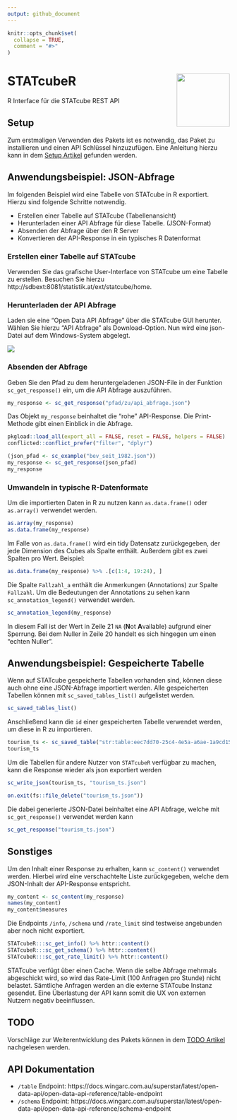 ```yaml
---
output: github_document
---
```


```r
knitr::opts_chunk$set(
  collapse = TRUE,
  comment = "#>"
)
```

# STATcubeR <img src="man/figures/logo.png" align="right" alt="" width="120" />

R Interface für die STATcube REST API

## Setup

Zum erstmaligen Verwenden des Pakets ist es notwendig, das Paket zu installieren
und einen API Schlüssel hinzuzufügen. Eine Anleitung hierzu kann in dem
[Setup Artikel](http://xlwt0012/rpkgs/dev/STATcubeR/articles/Setup.html)
gefunden werden.

## Anwendungsbeispiel: JSON-Abfrage

Im folgenden Beispiel wird eine Tabelle von STATcube in R exportiert. Hierzu
sind folgende Schritte notwendig.

* Erstellen einer Tabelle auf STATcube (Tabellenansicht)
* Herunterladen einer API Abfrage für diese Tabelle. (JSON-Format)
* Absenden der Abfrage über den R Server
* Konvertieren der API-Response in ein typisches R Datenformat

### Erstellen einer Tabelle auf STATcube

Verwenden Sie das grafische User-Interface von STATcube um eine Tabelle zu
erstellen. Besuchen Sie hierzu
http://sdbext:8081/statistik.at/ext/statcube/home.

### Herunterladen der API Abfrage

Laden sie eine "Open Data API Abfrage" über die STATcube GUI herunter. Wählen
Sie hierzu "API Abfrage" als Download-Option. Nun wird eine json-Datei auf dem
Windows-System abgelegt.

 <img src="man/figures/download_json.png" />

### Absenden der Abfrage

Geben Sie den Pfad zu dem heruntergeladenen JSON-File in
der Funktion `sc_get_response()` ein, um die API Abfrage auszuführen.

``` r
my_response <- sc_get_response("pfad/zu/api_abfrage.json")
```

Das Objekt `my_response` beinhaltet die "rohe" API-Response. Die Print-Methode
gibt einen Einblick in die Abfrage.

```r
pkgload::load_all(export_all = FALSE, reset = FALSE, helpers = FALSE) 
conflicted::conflict_prefer("filter", "dplyr")
```

```r
(json_pfad <- sc_example("bev_seit_1982.json"))
my_response <- sc_get_response(json_pfad)
my_response
```

### Umwandeln in typische R-Datenformate

Um die importierten Daten in R zu nutzen kann `as.data.frame()` oder
`as.array()` verwendet werden.

```r
as.array(my_response)
as.data.frame(my_response)
```

Im Falle von `as.data.frame()` wird ein tidy Datensatz zurückgegeben, der jede
Dimension des Cubes als Spalte enthält. Außerdem gibt es zwei Spalten pro
Wert. Beispiel:

```r
as.data.frame(my_response) %>% .[c(1:4, 19:24), ]
```

Die Spalte `Fallzahl_a` enthält die Anmerkungen (Annotations) zur Spalte
`Fallzahl`. Um die Bedeutungen der Annotations zu sehen kann
`sc_annotation_legend()` verwendet werden.

```r
sc_annotation_legend(my_response)
```

In diesem Fall ist der Wert in Zeile 21 `NA` (**N**ot **A**vailable) aufgrund
einer Sperrung. Bei dem Nuller in Zeile 20 handelt es sich hingegen um einen
"echten Nuller".

## Anwendungsbeispiel: Gespeicherte Tabelle

Wenn auf STATcube gespeicherte Tabellen vorhanden sind, können diese auch
ohne eine JSON-Abfrage importiert werden. Alle gespeicherten Tabellen
können mit `sc_saved_tables_list()` aufgelistet werden.

```r
sc_saved_tables_list()
```

Anschließend kann die `id` einer gespeicherten Tabelle verwendet werden, um
diese in R zu importieren.

```r
tourism_ts <- sc_saved_table("str:table:eec7dd70-25c4-4e5a-a6ae-1a9cd15d3c4c")
tourism_ts
```

Um die Tabellen für andere Nutzer von `STATcubeR` verfügbar zu machen, kann
die Response wieder als json exportiert werden

```r
sc_write_json(tourism_ts, "tourism_ts.json")
```

```r
on.exit(fs::file_delete("tourism_ts.json"))
```


Die dabei generierte JSON-Datei beinhaltet eine API Abfrage, welche mit
`sc_get_response()` verwendet werden kann

```r
sc_get_response("tourism_ts.json")
```

## Sonstiges

Um den Inhalt einer Response zu erhalten, kann `sc_content()` verwendet werden.
Hierbei wird eine verschachtelte Liste zurückgegeben, welche dem JSON-Inhalt
der API-Response entspricht.

```r
my_content <- sc_content(my_response)
names(my_content)
my_content$measures
```

Die Endpoints `/info`, `/schema` und `/rate_limit` sind testweise angebunden
aber noch nicht exportiert.

```r
STATcubeR:::sc_get_info() %>% httr::content()
STATcubeR:::sc_get_schema() %>% httr::content()
STATcubeR:::sc_get_rate_limit() %>% httr::content()
```

STATcube verfügt über einen Cache. Wenn die selbe Abfrage mehrmals abgeschickt
wird, so wird das Rate-Limit (100 Anfragen pro Stunde) nicht belastet.
Sämtliche Anfragen werden an die externe STATcube Instanz gesendet. Eine
Überlastung der API kann somit die UX von externen Nutzern negativ beeinflussen.

## TODO

Vorschläge zur Weiterentwicklung des Pakets können in dem
[TODO Artikel](http://xlwt0012/rpkgs/dev/STATcubeR/articles/TODO.html)
nachgelesen werden.

## API Dokumentation

* `/table` Endpoint: https://docs.wingarc.com.au/superstar/latest/open-data-api/open-data-api-reference/table-endpoint
* `/schema` Endpoint: https://docs.wingarc.com.au/superstar/latest/open-data-api/open-data-api-reference/schema-endpoint
